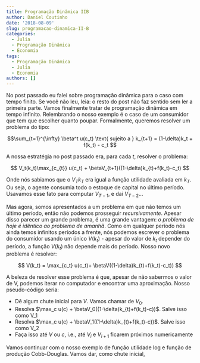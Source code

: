 ```yaml
---
title: Programação Dinâmica IIB
author: Daniel Coutinho
date: '2018-08-09'
slug: programacao-dinamica-II-B
categories:
  - Julia
  - Programação Dinâmica
  - Economia
tags:
  - Programação Dinâmica
  - Julia
  - Economia
authors: []
---
```


No post passado eu falei sobre programação dinâmica para o caso com tempo finito. Se você não leu, leia: o resto do post não faz sentido sem ler a primeira parte. Vamos finalmente tratar de programação dinâmica em tempo infinito. Relembrando o nosso exemplo é o caso de um consumidor que tem que escolher quanto poupar. Formalmente, queremos resolver um problema do tipo:

$$\sum_{t=1}^{\infty} \beta^t u(c_t) \text{ sujeito a } k_{t+1} = (1-\delta)k_t + f(k_t) - c_t $$

A nossa estratégia no post passado era, para cada $t$, resolver o problema:

$$ V_t(k_t)\max_{c_{t}} u(c_t) + \betaV_{t+1}((1-\delta)k_{t)+f(k_t)-c_t) $$

Onde nós sabiamos que o $V_T{k_T}$ era igual a função utilidade avaliada em $k_T$. Ou seja, o agente consumia todo o estoque de capital no último período. Usavamos esse fato para computar $V_{T-1}$, e dai $V_{T-2}$...

Mas agora, somos apresentados a um problema em que não temos um último período, então não podemos prosseguir *recursivamente*. Apesar disso parecer um grande problema, é uma grande vantagem: *o problema de hoje é idêntico ao problema de amanhã*. Como em qualquer período nós ainda temos infinitos períodos a frente, nós podemos escrever o problema do consumidor usando um único $V(k_t)$ - apesar do valor de $k_t$ depender do período, a função $V(k_t)$ não depende mais do período. Nosso novo problema é resolver:

$$ V(k_t) = \max_{c_t} u(c_t)+ \betaV((1-\delta)k_{t)+f(k_t)-c_t)) $$

A beleza de resolver esse problema é que, apesar de não sabermos o valor de V, podemos iterar no computador e encontrar uma aproximação. Nosso pseudo-código seria:

* Dê algum chute inicial para $V$. Vamos chamar de $V_0$.
* Resolva $\max_c u(c) + \betaV_0((1-\delta)k_{t)+f(k_t)-c))$. Salve isso como V_1
* Resolva $\max_c u(c) + \betaV_1((1-\delta)k_{t)+f(k_t)-c))$. Salve isso como V_2
* Faça isso até $V$ ou $c$, i.e., até $V_{i}$ e $V_{i+1}$ ficarem próximos numericamente

 Vamos continuar com o nosso exemplo de função utilidade log e função de produção Cobb-Douglas. Vamos dar, como chute inicial, 
